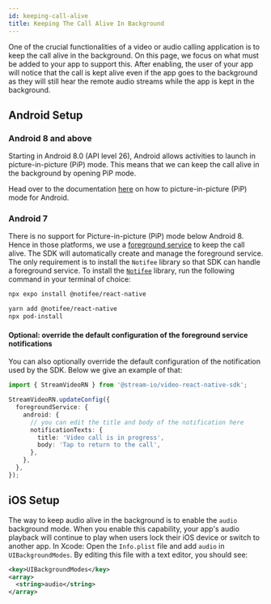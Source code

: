 ```yaml
---
id: keeping-call-alive
title: Keeping The Call Alive In Background
---
```


One of the crucial functionalities of a video or audio calling application is to keep the call alive in the background. On this page, we focus on what must be added to your app to support this. After enabling, the user of your app will notice that the call is kept alive even if the app goes to the background as they will still hear the remote audio streams while the app is kept in the background.

## Android Setup

### Android 8 and above

Starting in Android 8.0 (API level 26), Android allows activities to launch in picture-in-picture (PiP) mode. This means that we can keep the call alive in the background by opening PiP mode.

Head over to the documentation [here](../../advanced/pip/) on how to picture-in-picture (PiP) mode for Android.

### Android 7

There is no support for Picture-in-picture (PiP) mode below Android 8. Hence in those platforms, we use a [foreground service](https://developer.android.com/guide/components/foreground-services) to keep the call alive. The SDK will automatically create and manage the foreground service. The only requirement is to install the `Notifee` library so that SDK can handle a foreground service. To install the [`Notifee`](https://github.com/invertase/notifee) library, run the following command in your terminal of choice:

<Tabs groupId="current-platform" queryString>
  <TabItem value="expo" label="Expo">

```bash title=Terminal
npx expo install @notifee/react-native
```
 
  </TabItem>
  <TabItem value="reactnative" label="React Native">

```bash title=Terminal
yarn add @notifee/react-native
npx pod-install
```

  </TabItem>
</Tabs>

#### Optional: override the default configuration of the foreground service notifications

You can also optionally override the default configuration of the notification used by the SDK. Below we give an example of that:

```ts
import { StreamVideoRN } from '@stream-io/video-react-native-sdk';

StreamVideoRN.updateConfig({
  foregroundService: {
    android: {
      // you can edit the title and body of the notification here
      notificationTexts: {
        title: 'Video call is in progress',
        body: 'Tap to return to the call',
      },
    },
  },
});
```

## iOS Setup

The way to keep audio alive in the background is to enable the `audio` background mode. When you enable this capability, your app's audio playback will continue to play when users lock their iOS device or switch to another app. In Xcode: Open the `Info.plist` file and add `audio` in `UIBackgroundModes`. By editing this file with a text editor, you should see:

```xml
<key>UIBackgroundModes</key>
<array>
  <string>audio</string>
</array>
```
